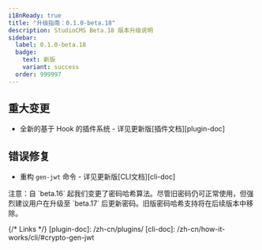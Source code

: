 ```yaml
---
i18nReady: true
title: "升级指南：0.1.0-beta.18"
description: StudioCMS Beta.18 版本升级说明
sidebar:
  label: 0.1.0-beta.18
  badge:
    text: 新版
    variant: success
  order: 999997
---
```



<QuickUpdate />

## 重大变更

- 全新的基于 Hook 的插件系统 - 详见更新版[插件文档][plugin-doc]

## 错误修复

- 重构 `gen-jwt` 命令 - 详见更新版[CLI文档][cli-doc]

<Aside title="重要提示">
注意：自 `beta.16` 起我们变更了密码哈希算法。尽管旧密码仍可正常使用，但强烈建议用户在升级至 `beta.17` 后更新密码。旧版密码哈希支持将在后续版本中移除。
</Aside>

{/* Links */}
[plugin-doc]: /zh-cn/plugins/
[cli-doc]: /zh-cn/how-it-works/cli/#crypto-gen-jwt